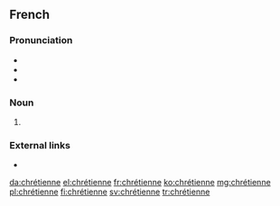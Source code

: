 ==French==

===Pronunciation===
* {{IPA|/kʁetjɛn/|lang=fr}}
* {{rhymes|ɛn|lang=fr}}
* {{homophones|chrétienne|lang=fr}}

===Noun===
{{fr-noun|f|m=chrétien}}

# {{feminine of|chrétien|lang=fr}}

===External links===
* {{R:TLFi}}

[[da:chrétienne]]
[[el:chrétienne]]
[[fr:chrétienne]]
[[ko:chrétienne]]
[[mg:chrétienne]]
[[pl:chrétienne]]
[[fi:chrétienne]]
[[sv:chrétienne]]
[[tr:chrétienne]]